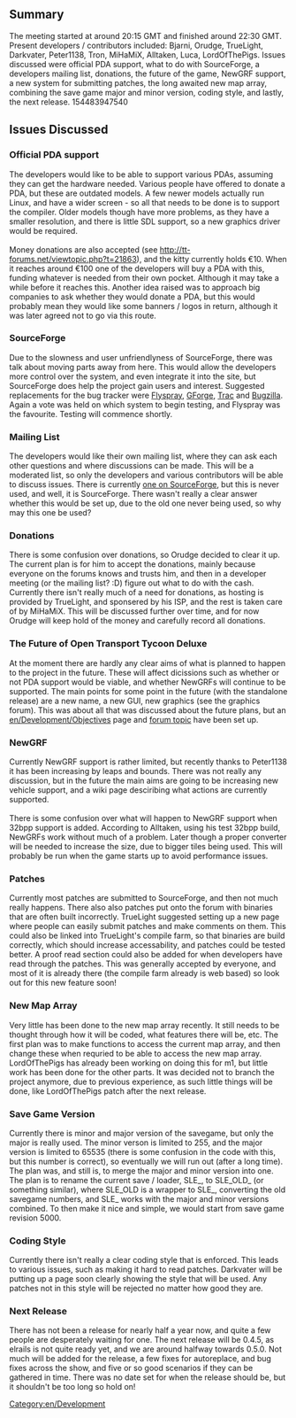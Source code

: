 [[Category:en/Development]]
==Summary==
The meeting started at around 20:15 GMT and finished around 22:30 GMT. Present developers / contributors included: Bjarni, Orudge, TrueLight, Darkvater, Peter1138, Tron, MiHaMiX, Alltaken, Luca, LordOfThePigs. Issues discussed were official PDA support, what to do with SourceForge, a developers mailing list, donations, the future of the game, NewGRF support, a new system for submitting patches, the long awaited new map array, combining the save game major and minor version, coding style, and lastly, the next release.
154483947540

==Issues Discussed==
===Official PDA support===
The developers would like to be able to support various PDAs, assuming they can get the hardware needed. Various people have offered to donate a PDA, but these are outdated models. A few newer models actually run Linux, and have a wider screen - so all that needs to be done is to support the compiler. Older models though have more problems, as they have a smaller resolution, and there is little SDL support, so a new graphics driver would be required.<br /><br />
Money donations are also accepted (see http://tt-forums.net/viewtopic.php?t=21863), and the kitty currently holds €10. When it reaches around €100 one of the developers will buy a PDA with this, funding whatever is needed from their own pocket. Although it may take a while before it reaches this. Another idea raised was to approach big companies to ask whether they would donate  a PDA, but this would probably mean they would like some banners / logos in return, although it was later agreed not to go via this route.

===SourceForge===
Due to the slowness and user unfriendlyness of SourceForge, there was talk about moving parts away from here. This would allow the developers more control over the system, and even integrate it into the site, but SourceForge does help the project gain users and interest. Suggested replacements for the bug tracker were [http://flyspray.rocks.cc/ Flyspray], [http://gforge.org/ GForge], [http://www.edgewall.com/trac/ Trac] and [http://www.bugzilla.org/ Bugzilla]. Again a vote was held on which system to begin testing, and Flyspray was the favourite. Testing will commence shortly.

===Mailing List===
The developers would like their own mailing list, where they can ask each other questions and where discussions can be made. This will be a moderated list, so only the developers and various contributors will be able to discuss issues. There is currently [https://lists.sourceforge.net/lists/listinfo/openttd-devel one on SourceForge], but this is never used, and well, it is SourceForge. There wasn't really a clear answer whether this would be set up, due to the old one never being used, so why may this one be used?

===Donations===
There is some confusion over donations, so Orudge decided to clear it up. The current plan is for him to accept the donations, mainly because everyone on the forums knows and trusts him, and then in a developer meeting (or the mailing list? :D) figure out what to do with the cash. Currently there isn't really much of a need for donations, as hosting is provided by TrueLight, and sponsered by his ISP, and the rest is taken care of by MiHaMiX. This will be discussed further over time, and for now Orudge will keep hold of the money and carefully record all donations.

===The Future of Open Transport Tycoon Deluxe===
At the moment there are hardly any clear aims of what is planned to happen to the project in the future. These will affect dicissions such as whether or not PDA support would be viable, and whether NewGRFs will continue to be supported. The main points for some point in the future (with the standalone release) are a new name, a new GUI, new graphics (see the graphics forum). This was about all that was discussed about the future plans, but an [[en/Development/Objectives]] page and [http://tt-forums.net/viewtopic.php?t=21977 forum topic] have been set up.

===NewGRF===
Currently NewGRF support is rather limited, but recently thanks to Peter1138 it has been increasing by leaps and bounds. There was not really any discussion, but in the future the main aims are going to be increasing new vehicle support, and a wiki page desciribing what actions are currently supported.<br /><br />
There is some confusion over what will happen to NewGRF support when 32bpp support is added. According to Alltaken, using his test 32bpp build, NewGRFs work without much of a problem. Later though a proper converter will be needed to increase the size, due to bigger tiles being used. This will probably be run when the game starts up to avoid performance issues.

===Patches===
Currently most patches are submitted to SourceForge, and then not much really happens. There also also patches put onto the forum with binaries that are often built incorrectly. TrueLight suggested setting up a new page where people can easily submit patches and make comments on them. This could also be linked into TrueLight's compile farm, so that binaries are build correctly, which should increase accessability, and patches could be tested better. A proof read section could also be added for when developers have read through the patches. This was generally accepted by everyone, and most of it is already there (the compile farm already is web based) so look out for this new feature soon!

===New Map Array===
Very little has been done to the new map array recently. It still needs to be thought through how it will be coded, what features there will be, etc. The first plan was to make functions to access the current map array, and then change these when requried to be able to access the new map array. LordOfThePigs has already been working on doing this for m1, but little work has been done for the other parts. It was decided not to branch the project anymore, due to previous experience, as such little things will be done, like LordOfThePigs patch after the next release.

===Save Game Version===
Currently there is minor and major version of the savegame, but only the major is really used. The minor verson is limited to 255, and the major version is limited to 65535 (there is some confusion in the code with this, but this number is correct), so eventually we will run out (after a long time). The plan was, and still is, to merge the major and minor version into one. The plan is to rename the current save / loader, SLE_, to SLE_OLD_ (or something similar), where SLE_OLD is a wrapper to SLE_, converting the old savegame numbers, and SLE_ works with the major and minor versions combined. To then make it nice and simple, we would start from save game revision 5000.

===Coding Style===
Currently there isn't really a clear coding style that is enforced. This leads to various issues, such as making it hard to read patches. Darkvater will be putting up a page soon clearly showing the style that will be used. Any patches not in this style will be rejected no matter how good they are.

===Next Release===
There has not been a release for nearly half a year now, and quite a few people are desperately waiting for one. The next release will be 0.4.5, as elrails is not quite ready yet, and we are around halfway towards 0.5.0. Not much will be added for the release, a few fixes for autoreplace, and bug fixes across the show, and five or so good scenarios if they can be gathered in time. There was no date set for when the release should be, but it shouldn't be too long so hold on!
